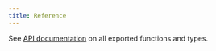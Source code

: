```yaml
---
title: Reference
---
```


See [API documentation](apis.qmd) on all exported functions and types.



